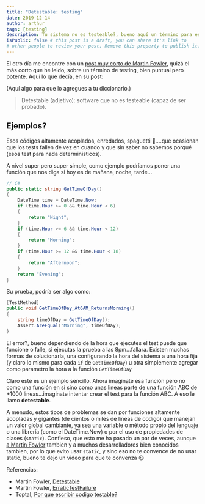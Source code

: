 ```yaml
---
title: "Detestable: testing"
date: 2019-12-14
author: arthur
tags: [testing]
description: Tu sistema no es testeable?, bueno aquí un término para ese problema
isPublic: false # this post is a draft, you can share it's link to
# other people to review your post. Remove this property to publish it.
---
```


El otro día me encontre con un [post muy corto de Martin Fowler][1], quizá el más corto que he leido, sobre un término de testing, bien puntual pero potente.
Aquí lo que decía, en su post:

(Aquí algo para que lo agregues a tu diccionario.)

> Detestable (adjetivo): software que no es testeable (capaz de ser probado).

## Ejemplos?

Esos códigos altamente acoplados, enredados, spaguetti 🍝....que ocasionan que los tests fallen de vez en cuando y que sin saber no sabemos porqué (esos test para nada deterministicos).

A nivel super pero super simple, como ejemplo podríamos poner una función que nos diga si hoy es de mañana, noche, tarde...

```csharp
// C#
public static string GetTimeOfDay()
{
    DateTime time = DateTime.Now;
    if (time.Hour >= 0 && time.Hour < 6)
    {
        return "Night";
    }
    if (time.Hour >= 6 && time.Hour < 12)
    {
        return "Morning";
    }
    if (time.Hour >= 12 && time.Hour < 18)
    {
        return "Afternoon";
    }
    return "Evening";
}
```

Su prueba, podría ser algo como:

```csharp
[TestMethod]
public void GetTimeOfDay_At6AM_ReturnsMorning()
{
    string timeOfDay = GetTimeOfDay();
    Assert.AreEqual("Morning", timeOfDay);
}
```

El error?, bueno dependiendo de la hora que ejecutes el test puede que funcione o falle, si ejecutas la prueba a las 8pm...fallara. Existen muchas formas de solucionarla, una configurando la hora del sistema a una hora fija (y claro lo mismo para cada `if` de `GetTimeOfDay`) u otra simplemente agregar como parametro la hora a la función `GetTimeOfDay`

Claro este es un ejemplo sencillo. Ahora imaginate esa función pero no como una función en sí sino como unas lineas parte de una función ABC de +1000 lineas...imaginate intentar crear el test para la función ABC. A eso le llamo **detestable**.

A menudo, estos tipos de problemas se dan por funciones altamente acopladas y gigantes (de cientos o miles de lineas de codigo) que manejan un valor global cambiante, ya sea una variable o método propio del lenguaje o una librería (como el DateTime.Now) o por el uso de propiedades de clases (`static`). Confieso, que esto me ha pasado un par de veces, aunque [a Martin Fowler][2] tambien y a muchos desarrolladores bien conocidos tambien, por lo que evito usar `static`, y sino eso no te convence de no usar static, bueno te dejo un video para que te convenza 😉

<Youtube src="https://www.youtube.com/watch?v=5VVVV192_oo" />

Referencias:

- Martin Fowler, [Detestable][1]
- Martin Fowler, [ErraticTestFailure][2]
- Toptal, [Por que escribir codigo testable?](https://www.toptal.com/qa/how-to-write-testable-code-and-why-it-matters)

[1]: https://martinfowler.com/bliki/detestable.html
[2]: https://martinfowler.com/bliki/ErraticTestFailure.html

